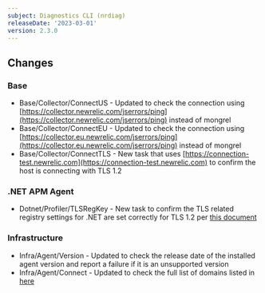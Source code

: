 ```yaml
---
subject: Diagnostics CLI (nrdiag)
releaseDate: '2023-03-01'
version: 2.3.0
---
```


## Changes

### Base

* Base/Collector/ConnectUS - Updated to check the connection using [https://collector.newrelic.com/jserrors/ping](https://collector.newrelic.com/jserrors/ping) instead of mongrel
* Base/Collector/ConnectEU - Updated to check the connection using [https://collector.eu.newrelic.com/jserrors/ping](https://collector.eu.newrelic.com/jserrors/ping) instead of mongrel
* Base/Collector/ConnectTLS - New task that uses [https://connection-test.newrelic.com](https://connection-test.newrelic.com) to confirm the host is connecting with TLS 1.2

### .NET APM Agent

* Dotnet/Profiler/TLSRegKey - New task to confirm the TLS related registry settings for .NET are set correctly for TLS 1.2 per [this document](https://docs.newrelic.com/docs/apm/agents/net-agent/troubleshooting/no-data-appears-after-disabling-tls-10/)

### Infrastructure

* Infra/Agent/Version - Updated to check the release date of the installed agent version and report a failure if it is an unsupported version
* Infra/Agent/Connect - Updated to check the full list of domains listed in [here](https://docs.newrelic.com/docs/new-relic-solutions/get-started/networks/#infrastructure)
